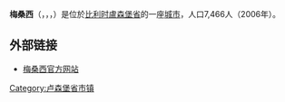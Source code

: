 {{Unreferenced|time=2018-08-13T05:06:33+00:00}}
'''梅桑西'''（{{lang-fr|Messancy}}，{{lang-de|Metzig}}，{{lang-lb|Miezeg}}，{{lang-wa|Messanceye}}）是位於[[比利时|比利时]][[盧森堡省|盧森堡省]]的一座[[城市|城市]]，人口7,466人（2006年）。

== 外部链接 ==
*[http://www.messancy.be/ 梅桑西官方网站] {{Wayback|url=http://www.messancy.be/ |date=20080916133750 }}

{{卢森堡省市区}}
{{Belgium-geo-stub}}

{{DEFAULTSORT:Messancy}}

[[Category:卢森堡省市镇|Category:卢森堡省市镇]]